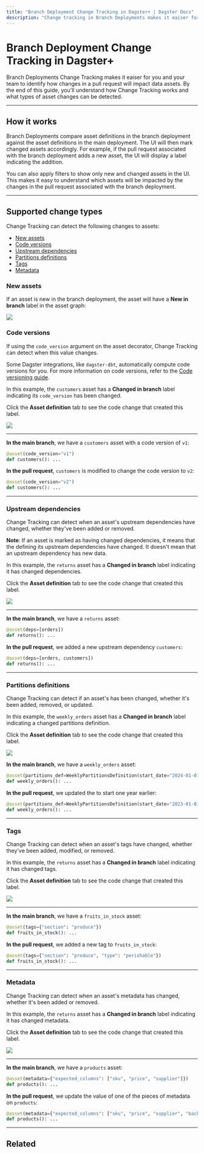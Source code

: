 ```yaml
---
title: "Branch Deployment Change Tracking in Dagster+ | Dagster Docs"
description: "Change tracking in Branch Deployments makes it eaiser for you and your team to identify how changes in a pull request will impact data assets."
---
```


# Branch Deployment Change Tracking in Dagster+

<ApplicableDagsterProduct />

Branch Deployments Change Tracking makes it eaiser for you and your team to identify how changes in a pull request will impact data assets. By the end of this guide, you'll understand how Change Tracking works and what types of asset changes can be detected.

---

## How it works

Branch Deployments compare asset definitions in the branch deployment against the asset definitions in the main deployment. The UI will then mark changed assets accordingly. For example, if the pull request associated with the branch deployment adds a new asset, the UI will display a label indicating the addition.

You can also apply filters to show only new and changed assets in the UI. This makes it easy to understand which assets will be impacted by the changes in the pull request associated with the branch deployment.

---

## Supported change types

Change Tracking can detect the following changes to assets:

- [New assets](#new-assets)
- [Code versions](#code-versions)
- [Upstream dependencies](#upstream-dependencies)
- [Partitions definitions](#partitions-definitions)
- [Tags](#tags)
- [Metadata](#metadata)

### New assets

If an asset is new in the branch deployment, the asset will have a **New in branch** label in the asset graph:

<Image
src="/images/dagster-cloud/managing-deployments/change-tracking-new.png"
width={764}
height={308}
/>

### Code versions

If using the `code_version` argument on the asset decorator, Change Tracking can detect when this value changes.

Some Dagster integrations, like `dagster-dbt`, automatically compute code versions for you. For more information on code versions, refer to the [Code versioning guide](/guides/dagster/asset-versioning-and-caching).

<TabGroup>
<TabItem name="Asset in the Dagster UI">

In this example, the `customers` asset has a **Changed in branch** label indicating its `code_version` has been changed.

Click the **Asset definition** tab to see the code change that created this label.

<Image
src="/images/dagster-cloud/managing-deployments/change-tracking-code-version.png"
width={1042}
height={444}
/>

---

</TabItem>
<TabItem name="Asset definition">

**In the main branch**, we have a `customers` asset with a code version of `v1`:

```python file=/dagster_cloud/branch_deployments/change_tracking_code_version.py startafter=start_main_deployment endbefore=end_main_deployment dedent=4
@asset(code_version="v1")
def customers(): ...
```

**In the pull request**, `customers` is modified to change the code version to `v2`:

```python file=/dagster_cloud/branch_deployments/change_tracking_code_version.py startafter=start_branch_deployment endbefore=end_branch_deployment dedent=4
@asset(code_version="v2")
def customers(): ...
```

---

</TabItem>
</TabGroup>

### Upstream dependencies

Change Tracking can detect when an asset's upstream dependencies have changed, whether they've been added or removed.

**Note**: If an asset is marked as having changed dependencies, it means that the <PyObject object="AssetKey" pluralize /> defining its upstream dependencies have changed. It doesn't mean that an upstream dependency has new data.

<TabGroup>
<TabItem name="Asset in the Dagster UI">

In this example, the `returns` asset has a **Changed in branch** label indicating it has changed dependencies.

Click the **Asset definition** tab to see the code change that created this label.

<Image
src="/images/dagster-cloud/managing-deployments/change-tracking-dependencies.png"
width={1154}
height={490}
/>

---

</TabItem>
<TabItem name="Asset definition">

**In the main branch**, we have a `returns` asset:

```python file=/dagster_cloud/branch_deployments/change_tracking_dependencies.py startafter=start_main_deployment endbefore=end_main_deployment dedent=4
@asset(deps=[orders])
def returns(): ...
```

**In the pull request**, we added a new upstream dependency `customers`:

```python file=/dagster_cloud/branch_deployments/change_tracking_dependencies.py startafter=start_branch_deployment endbefore=end_branch_deployment dedent=4
@asset(deps=[orders, customers])
def returns(): ...
```

---

</TabItem>
</TabGroup>

### Partitions definitions

Change Tracking can detect if an asset's <PyObject object="PartitionsDefinition" /> has been changed, whether it's been added, removed, or updated.

<TabGroup>
<TabItem name="Asset in the Dagster UI">

In this example, the `weekly_orders` asset has a **Changed in branch** label indicating a changed partitions definition.

Click the **Asset definition** tab to see the code change that created this label.

<Image
src="/images/dagster-cloud/managing-deployments/change-tracking-partitions.png"
width={1154}
height={490}
/>

</TabItem>
<TabItem name="Asset definition">

**In the main branch**, we have a `weekly_orders` asset:

```python file=/dagster_cloud/branch_deployments/change_tracking_partitions_definition.py startafter=start_main_deployment endbefore=end_main_deployment dedent=4
@asset(partitions_def=WeeklyPartitionsDefinition(start_date="2024-01-01"))
def weekly_orders(): ...
```

**In the pull request**, we updated the <PyObject object="WeeklyPartitionsDefinition" /> to start one year earlier:

```python file=/dagster_cloud/branch_deployments/change_tracking_partitions_definition.py startafter=start_branch_deployment endbefore=end_branch_deployment dedent=4
@asset(partitions_def=WeeklyPartitionsDefinition(start_date="2023-01-01"))
def weekly_orders(): ...
```

---

</TabItem>
</TabGroup>

### Tags

Change Tracking can detect when an asset's tags have changed, whether they've been added, modified, or removed.

<TabGroup>
<TabItem name="Asset in the Dagster UI">

In this example, the `returns` asset has a **Changed in branch** label indicating it has changed tags.

Click the **Asset definition** tab to see the code change that created this label.

<Image
src="/images/dagster-cloud/managing-deployments/change-tracking-tags.png"
width={1154}
height={490}
/>

---

</TabItem>
<TabItem name="Asset definition">

**In the main branch**, we have a `fruits_in_stock` asset:

```python file=/dagster_cloud/branch_deployments/change_tracking_tags.py startafter=start_main_deployment endbefore=end_main_deployment dedent=4
@asset(tags={"section": "produce"})
def fruits_in_stock(): ...
```

**In the pull request**, we added a new tag to `fruits_in_stock`:

```python file=/dagster_cloud/branch_deployments/change_tracking_tags.py startafter=start_branch_deployment endbefore=end_branch_deployment dedent=4
@asset(tags={"section": "produce", "type": "perishable"})
def fruits_in_stock(): ...
```

---

</TabItem>
</TabGroup>

### Metadata

Change Tracking can detect when an asset's metadata has changed, whether it's been added or removed.

<TabGroup>
<TabItem name="Asset in the Dagster UI">

In this example, the `returns` asset has a **Changed in branch** label indicating it has changed metadata.

Click the **Asset definition** tab to see the code change that created this label.

<Image
src="/images/dagster-cloud/managing-deployments/change-tracking-metadata.png"
width={1154}
height={490}
/>

---

</TabItem>
<TabItem name="Asset definition">

**In the main branch**, we have a `products` asset:

```python file=/dagster_cloud/branch_deployments/change_tracking_metadata.py startafter=start_main_deployment endbefore=end_main_deployment dedent=4
@asset(metadata={"expected_columns": ["sku", "price", "supplier"]})
def products(): ...
```

**In the pull request**, we update the value of one of the pieces of metadata on `products`:

```python file=/dagster_cloud/branch_deployments/change_tracking_metadata.py startafter=start_branch_deployment endbefore=end_branch_deployment dedent=4
@asset(metadata={"expected_columns": ["sku", "price", "supplier", "backstock"]})
def products(): ...
```

</TabItem>
</TabGroup>

---

## Related

<ArticleList>
  <ArticleListItem
    title="Branch deployments"
    href="/dagster-plus/managing-deployments/branch-deployments"
  ></ArticleListItem>
  <ArticleListItem
    title="Managing Dagster+ deployments"
    href="/dagster-plus/managing-deployments"
  ></ArticleListItem>
  <ArticleListItem title="Dagster Cloud" href="/dagster-plus"></ArticleListItem>
</ArticleList>
